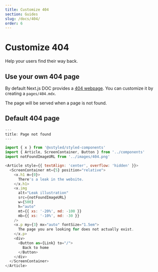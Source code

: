 ```yaml
---
title: Customize 404
section: Guides
slug: /docs/404/
order: 6
---
```


# Customize 404

Help your users find their way back.

<carbon-ad />

## Use your own 404 page

By default Next.js DOC provides a [404 webpage](/404/). You can customize it by creating a `pages/404.mdx`.

The page will be served when a page is not found.

## Default 404 page

```js
---
title: Page not found
---

import { x } from '@xstyled/styled-components'
import { Article, ScreenContainer, Button } from '../components'
import notFoundImageURL from '../images/404.png'

<Article style={{ textAlign: 'center', overflow: 'hidden' }}>
  <ScreenContainer mt={5} position="relative">
    <x.h1 m={0}>
      There's a leak in the website.
    </x.h1>
    <x.img
      alt="Leak illustration"
      src={notFoundImageURL}
      w={500}
      h="auto"
      mt={{ xs: '-20%', md: -100 }}
      mb={{ xs: '-10%', md: -30 }}
    />
    <x.p my={3} mx="auto" fontSize="1.5em">
      The page you are looking for does not actually exist.
    </x.p>
    <div>
      <Button as={Link} to="/">
        Back to home
      </Button>
    </div>
  </ScreenContainer>
</Article>
```
